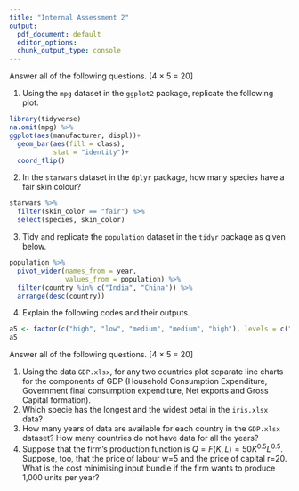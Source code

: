 ```yaml
---
title: "Internal Assessment 2"
output:
  pdf_document: default
  editor_options:
  chunk_output_type: console
---
```


\begin{center}
{\Large ECON03SEC1}\\
{\Large Department of Economics}\\
{\Large Presidency University, Kolkata}\\
{\large Full Marks: 40}\\
{\large 21/01/2022}
\end{center}





\begin{center}
\textbf{Group 1 (R)}
\end{center}

Answer all of the following questions. [4 $\times$ 5 = 20]



1. Using the `mpg` dataset in the `ggplot2` package, replicate the following plot.

```r
library(tidyverse)
na.omit(mpg) %>% 
ggplot(aes(manufacturer, displ))+
  geom_bar(aes(fill = class),
           stat = "identity")+
  coord_flip()
```

2. In the `starwars` dataset in the `dplyr` package, how many species have a fair skin colour?
```r
starwars %>% 
  filter(skin_color == "fair") %>% 
  select(species, skin_color)
```


3. Tidy and replicate the `population` dataset in the `tidyr` package as given below.

```r
population %>% 
  pivot_wider(names_from = year,
              values_from = population) %>% 
  filter(country %in% c("India", "China")) %>% 
  arrange(desc(country))
```


4. Explain the following codes and their outputs.
```r
a5 <- factor(c("high", "low", "medium", "medium", "high"), levels = c("low", "medium", "high"), ordered = TRUE)
a5
```


\begin{center}
\textbf{Group 2 (Excel)}
\end{center}


Answer all of the following questions. [4 $\times$ 5 = 20]

1. Using the data `GDP.xlsx`, for any two countries plot separate line charts for the components of GDP (Household Consumption Expenditure, Government final consumption expenditure, Net exports and Gross Capital formation).
2. Which specie has the longest and the widest petal in the `iris.xlsx` data?
3. How many years of data are available for each country in the `GDP.xlsx` dataset? How many countries do not have data for all the years?
4. Suppose that the firm’s production function is $Q=F(K,L)=50K^{0.5}L^{0.5}$. Suppose, too, that the price of labour w=5 and the price of capital r=20. What is the cost minimising input bundle if the firm wants to produce 1,000 units per year?